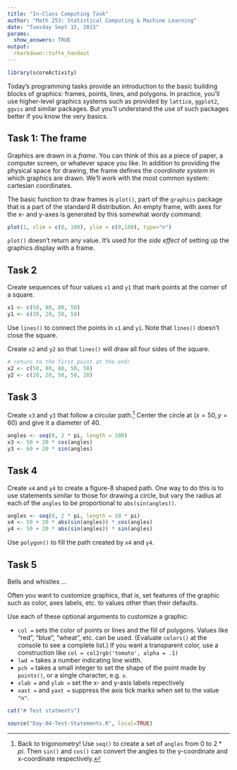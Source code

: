```yaml
---
title: "In-Class Computing Task"
author: "Math 253: Statistical Computing & Machine Learning"
date: "Tuesday Sept 15, 2015"
params: 
  show_answers: TRUE
output: 
  rmarkdown::tufte_handout
---
```


```r
library(scoreActivity)
```

Today's programming tasks provide an introduction to the basic building blocks of graphics: frames, points, lines, and polygons.  In practice, you'll use higher-level graphics systems such as provided by `lattice`, `ggplot2`, `ggvis` and similar packages.  But you'll understand the use of such packages better if you know the very basics.

## Task 1: The frame

Graphics are drawn in a *frame*.  You can think of this as a piece of paper, a computer screen, or whatever space you like.  In addition to providing the physical space for drawing, the frame defines the *coordinate system* in which graphics are drawn.  We'll work with the most common system: cartesian coordinates.\marginnote[-1cm]{There are other coordinate systems, e.g., radial, map projections, etc.}

The basic function to draw frames is `plot()`, part of the `graphics` package that is a part of the standard R distribution.  An empty frame, with axes for the x- and y-axes is generated by this somewhat wordy command:
```r
plot(1, xlim = c(0, 100), ylim = c(0,100), type="n")
```
`plot()` doesn't return any value.  It's used for the *side effect* of setting up the graphics display with a frame.

## Task 2

Create sequences of four values `x1` and `y1` that mark points at the corner of a square.

```r
x1 <- c(50, 80, 80, 50)
y1 <- c(20, 20, 50, 50)
```
Use `lines()` to connect the points in `x1` and `y1`.  Note that `lines()` doesn't close the square.

Create `x2` and `y2` so that `lines()` will draw all four sides of the square.

```r
# return to the first point at the end!
x2 <- c(50, 80, 80, 50, 50)
y2 <- c(20, 20, 50, 50, 20)
```

## Task 3


Create `x3` and `y3` that follow a circular path.^[Back to trigonometry!  Use `seq()` to create a set of `angles` from 0 to $2*pi$.  Then `sin()` and `cos()` can convert the angles to the y-coordinate and x-coordinate respectively.]  Center the circle at $(x=50, y=60)$ and give it a diameter of 40.

```r
angles <- seq(0, 2 * pi, length = 100)
x3 <- 50 + 20 * cos(angles)
y3 <- 60 + 20 * sin(angles)
```

## Task 4

Create `x4` and `y4` to create a figure-8 shaped path. One way to do this is to use statements similar to those for drawing a circle, but vary the radius at each of the `angles` to be proportional to `abs(sin(angles))`.
```r
angles <- seq(0, 2 * pi, length = 50 * pi)
x4 <- 50 + 20 * abs(sin(angles)) * cos(angles)
y4 <- 50 + 20 * abs(sin(angles)) * sin(angles)
```

Use `polygon()` to fill the path created by `x4` and `y4`.




## Task 5

Bells and whistles ...

Often you want to customize graphics, that is, set features of the graphic such as color, axes labels, etc. to values other than their defaults.  

Use each of these optional arguments to customize a graphic:

* `col = ` sets the color of points or lines and the fill of polygons.  Values like "red", "blue", "wheat", etc. can be used.  (Evaluate `colors()` at the console to see a complete list.) If you want a transparent color, use a construction like `col = col2rgb('tomato', alpha = .1)`
* `lwd = ` takes a number indicating line width.
* `pch = ` takes a small integer to set the shape of the point made by `points()`, or a single character, e.g. `x`.
* `xlab = ` and `ylab =` set the x- and y-axis labels repectively
* `xaxt = ` and `yaxt = ` suppress the axis tick marks when set to the value `"n"`.

```r
cat("# Test statments")
```

```r
source("Day-04-Test-Statements.R", local=TRUE)
```
